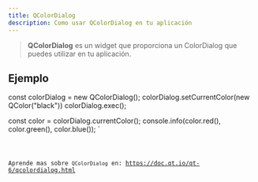 ```yaml
---
title: QColorDialog
description: Como usar QColorDialog en tu aplicación
---
```



> **QColorDialog** es un widget que proporciona un ColorDialog que puedes utilizar en tu aplicación.

## Ejemplo


const colorDialog = new QColorDialog();
colorDialog.setCurrentColor(new QColor("black"))
colorDialog.exec();

const color = colorDialog.currentColor();
console.info(color.red(), color.green(), color.blue());
`

<Code code={qColorDialogExample} title='example_colorDialog.ts' lang='ts' />

Aprende mas sobre `QColorDialog` en: https://doc.qt.io/qt-6/qcolordialog.html
